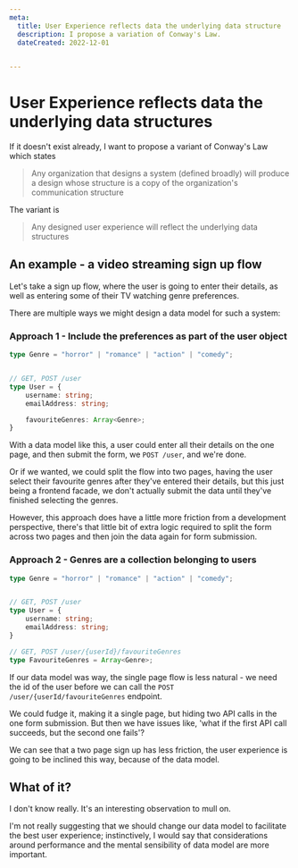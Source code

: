 ```yaml
---
meta:
  title: User Experience reflects data the underlying data structure
  description: I propose a variation of Conway's Law.
  dateCreated: 2022-12-01

  
---
```


# User Experience reflects data the underlying data structures

If it doesn't exist already, I want to propose a variant of Conway's Law which states

> Any organization that designs a system (defined broadly) will produce a design whose structure is a copy of the organization's communication structure

The variant is

> Any designed user experience will reflect the underlying data structures

## An example - a video streaming sign up flow 

Let's take a sign up flow, where the user is going to enter their details, as well as entering some of their TV watching genre preferences. 

There are multiple ways we might design a data model for such a system: 

### Approach 1 - Include the preferences as part of the user object 


```typescript
type Genre = "horror" | "romance" | "action" | "comedy"; 


// GET, POST /user
type User = {
    username: string; 
    emailAddress: string; 

    favouriteGenres: Array<Genre>; 
}
```

With a data model like this, a user could enter all their details on the one page, and then submit the form, we `POST /user`,  and we're done. 

Or if we wanted, we could split the flow into two pages, having the user select their favourite genres after they've entered their details, but this just being a frontend facade, we don't actually submit the data until they've finished selecting the genres. 

However, this approach does have a little more friction from a development perspective, there's that little bit of extra logic required to split the form across two pages and then join the data again for form submission. 


### Approach 2 - Genres are a collection belonging to users 

```typescript 
type Genre = "horror" | "romance" | "action" | "comedy"; 


// GET, POST /user
type User = {
    username: string; 
    emailAddress: string; 
}

// GET, POST /user/{userId}/favouriteGenres
type FavouriteGenres = Array<Genre>; 
```

If our data model was way, the single page flow is less natural - we need the id of the user before we can call the `POST /user/{userId/favouriteGenres` endpoint. 

We could fudge it, making it a single page, but hiding two API calls in the one form submission. But then we have issues like, 'what if the first API call succeeds, but the second one fails'?

We can see that a two page sign up has less friction, the user experience is going to be inclined this way, because of the data model. 


## What of it? 

I don't know really. It's an interesting observation to mull on. 

I'm not really suggesting that we should change our data model to facilitate the best user experience; instinctively,  I would say that considerations around performance and the mental sensibility of data model are more important. 

